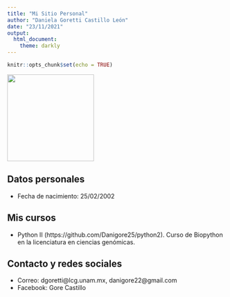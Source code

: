 ---
title: "Mi Sitio Personal"
author: "Daniela Goretti Castillo León"
date: "23/11/2021"
output:
  html_document:
    theme: darkly
---

```{r setup, include=FALSE}
knitr::opts_chunk$set(echo = TRUE)
```

<img src="./img/foto_gore.jpeg" width="200" />

## Datos personales
- Fecha de nacimiento: 25/02/2002

## Mis cursos
- Python II (https://github.com/Danigore25/python2). Curso de Biopython en la licenciatura en ciencias genómicas.

## Contacto y redes sociales
- Correo: dgoretti@lcg.unam.mx, danigore22@gmail.com
- Facebook: Gore Castillo